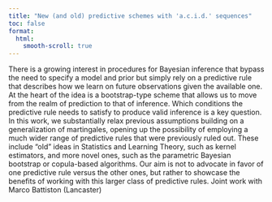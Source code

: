 ```yaml
---
title: "New (and old) predictive schemes with 'a.c.i.d.' sequences"
toc: false
format:
  html:
    smooth-scroll: true
---
```


There is a growing interest in procedures for Bayesian inference that bypass the need to specify a model and prior but simply rely on a predictive rule that describes how we learn on future observations given the available one. At the heart of the idea is a bootstrap-type scheme that allows us to move from the realm of prediction to that of inference. Which conditions the predictive rule needs to satisfy to produce valid inference is a key question. In this work, we substantially relax previous assumptions building on a generalization of martingales, opening up the possibility of employing a much wider range of predictive rules that were previously ruled out. These include "old" ideas in Statistics and Learning Theory, such as kernel estimators, and more novel ones, such as the parametric Bayesian bootstrap or copula-based algorithms. Our aim is not to advocate in favor of one predictive rule versus the other ones, but rather to showcase the benefits of working with this larger class of predictive rules. Joint work with Marco Battiston (Lancaster)